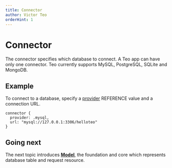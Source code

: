```yaml
---
title: Connector
author: Victor Teo
orderHint: 1
---
```



# Connector

The connector specifies which database to connect. A Teo app can have only
one connector. Teo currently supports MySQL, PostgreSQL, SQLite and MongoDB.

## Example

To connect to a database, specify a
[provider](/reference/api-reference/teo-schema-reference#types) <span className="concept">REFERENCE</span>
value and a connection URL.

```teo
connector {
  provider: .mysql,
  url: "mysql://127.0.0.1:3306/helloteo"
}
```

## Going next

The next topic introduces
[**Model**](/concepts/components/teo-server/model), the foundation and
core which represents database table and request resource.

<PrevNext />
